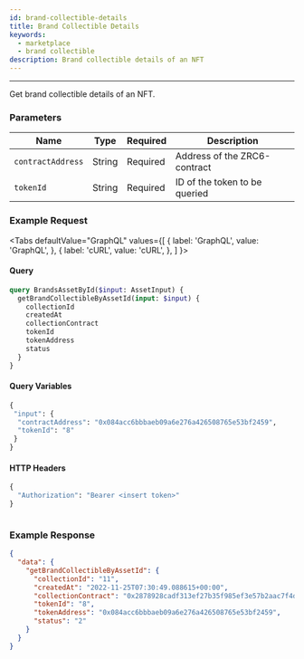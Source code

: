 ```yaml
---
id: brand-collectible-details
title: Brand Collectible Details
keywords:
  - marketplace
  - brand collectible
description: Brand collectible details of an NFT
---
```


---

Get brand collectible details of an NFT.

### Parameters

| Name              | Type   | Required | Description                   |
| ----------------- | ------ | -------- | ----------------------------- |
| `contractAddress` | String | Required | Address of the ZRC6-contract  |
| `tokenId`         | String | Required | ID of the token to be queried |

### Example Request


<Tabs
  defaultValue="GraphQL"
  values={[
    { label: 'GraphQL', value: 'GraphQL', },
    { label: 'cURL', value: 'cURL', },
  ]
}>

<TabItem value="GraphQL">

#### Query

```graphql
query BrandsAssetById($input: AssetInput) {
  getBrandCollectibleByAssetId(input: $input) {
    collectionId
    createdAt
    collectionContract
    tokenId
    tokenAddress
    status
  }
}
```

#### Query Variables

```graphql
{
 "input": {
  "contractAddress": "0x084acc6bbbaeb09a6e276a426508765e53bf2459",
  "tokenId": "8"
 }
}
```

#### HTTP Headers

```graphql
{
  "Authorization": "Bearer <insert token>"
}
```

</TabItem>

<TabItem value="cURL">

```curl

```

</TabItem>
</Tabs>

### Example Response

```json
{
  "data": {
    "getBrandCollectibleByAssetId": {
      "collectionId": "11",
      "createdAt": "2022-11-25T07:30:49.088615+00:00",
      "collectionContract": "0x2878928cadf313ef27b35f985ef3e57b2aac7f4d",
      "tokenId": "8",
      "tokenAddress": "0x084acc6bbbaeb09a6e276a426508765e53bf2459",
      "status": "2"
    }
  }
}
```
